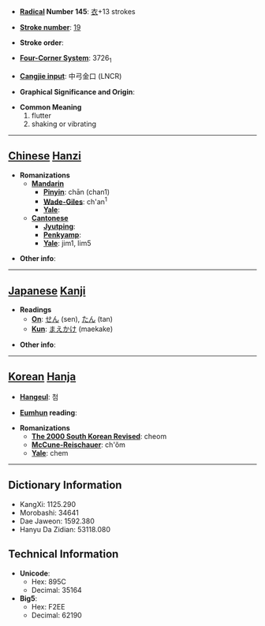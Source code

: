 * '''[[Wiktionary:Chinese radical index| Radical]] Number 145''': [[Wiktionary:Chinese radical index 衣|衣]]+13 strokes

* '''[[Wiktionary:Chinese total strokes index|Stroke number]]''': [[Wiktionary:Chinese total strokes index 19|19]]

* '''Stroke order''': 

* '''[[Wiktionary:Chinese four corner index|Four-Corner System]]''': 3726<sub>1</sub>

* '''[[Wiktionary:Chinese Cangjie index|Cangjie input]]''': 中弓金口 (LNCR)

* '''Graphical Significance and Origin''': 

* '''Common Meaning'''
*#flutter
*# shaking or vibrating


----

== [[Chinese]] [[Hanzi]] ==

* '''Romanizations'''
** '''[[Mandarin]]'''
*** '''[[Pinyin]]''': chān (chan1)
*** '''[[Wade-Giles]]''': ch'an<sup>1</sup>
*** '''[[Yale]]''': 
** '''[[Cantonese]]'''
*** '''[[Jyutping]]''':
*** '''[[Penkyamp]]''': 
*** '''[[Yale]]''': jim1, lim5

* '''Other info''': 

----

== [[Japanese]] [[Kanji]] ==

* '''Readings'''
** '''[[On]]''': [[せん]] (sen), [[たん]] (tan)
** '''[[Kun]]''': [[まえかけ]] (maekake)

* '''Other info''':  

----

== [[Korean]] [[Hanja]] ==

* '''[[Hangeul]]''': 첨

* '''[[Eumhun]] reading''': 

* '''Romanizations'''
** '''[[The 2000 South Korean Revised Romanization|The 2000 South Korean Revised]]''': cheom
** '''[[McCune-Reischauer]]''': ch'ŏm
** '''[[Yale]]''': chem

----

== Dictionary Information ==

* KangXi: 1125.290
* Morobashi: 34641
* Dae Jaweon: 1592.380
* Hanyu Da Zidian: 53118.080

== Technical Information ==

* '''Unicode''':
** Hex: 895C
** Decimal: 35164
* '''Big5''':
** Hex: F2EE
** Decimal: 62190